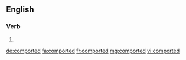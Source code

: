 ==English==

===Verb===
{{head|en}}

# {{en-past of|comport}}

[[de:comported]]
[[fa:comported]]
[[fr:comported]]
[[mg:comported]]
[[vi:comported]]